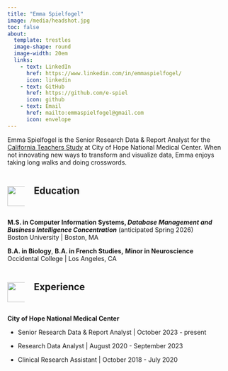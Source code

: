 ```yaml
---
title: "Emma Spielfogel"
image: /media/headshot.jpg
toc: false
about: 
  template: trestles
  image-shape: round
  image-width: 20em
  links:
    - text: LinkedIn
      href: https://www.linkedin.com/in/emmaspielfogel/
      icon: linkedin
    - text: GitHub
      href: https://github.com/e-spiel
      icon: github
    - text: Email
      href: mailto:emmaspielfogel@gmail.com
      icon: envelope
---
```


Emma Spielfogel is the Senior Research Data & Report Analyst for the [California Teachers Study](https://www.calteachersstudy.org) at City of Hope National Medical Center. When not innovating new ways to transform and visualize data, Emma enjoys taking long walks and doing crosswords.

::: columns
::: {.column width="8%"}
<br> ![](media/graduation-cap-pink.png){width="45px"}
:::
::: {.column width="92%"}
## Education
:::
:::

**M.S. in Computer Information Systems, *Database Management and Business Intelligence Concentration*** (anticipated Spring 2026)\
Boston University \| Boston, MA

**B.A. in Biology**, **B.A. in French Studies,** **Minor in Neuroscience\
**Occidental College \| Los Angeles, CA

::: columns
::: {.column width="8%"}
<br> ![](media/working-suit-pink.png){width="45px"}
:::
::: {.column width="92%"}
## Experience
:::
:::

**City of Hope National Medical Center**

-   Senior Research Data & Report Analyst \| October 2023 - present

-   Research Data Analyst \| August 2020 - September 2023

-   Clinical Research Assistant \| October 2018 - July 2020
